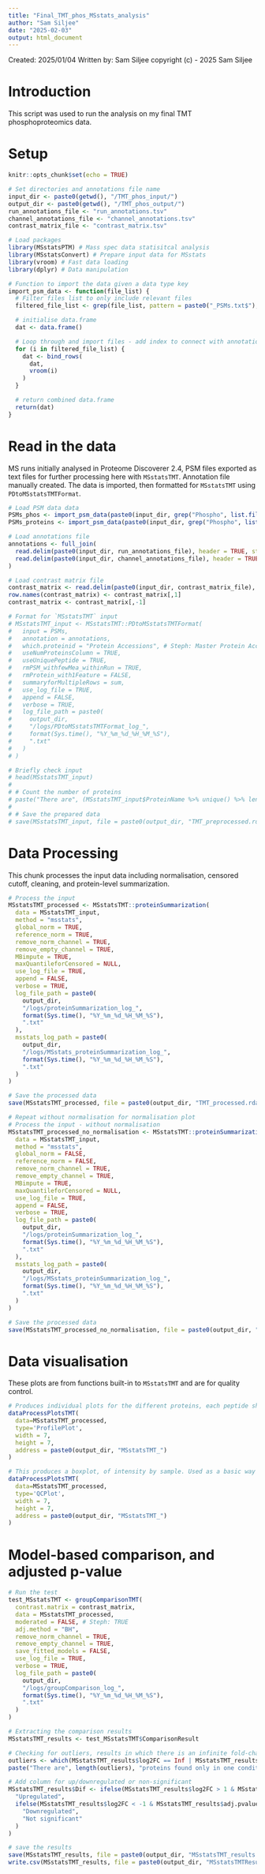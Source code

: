 ---
title: "Final_TMT_phos_MSstats_analysis"
author: "Sam Siljee"
date: "2025-02-03"
output: html_document
---

Created: 2025/01/04
Written by: Sam Siljee
copyright (c) - 2025 Sam Siljee

# Introduction
This script was used to run the analysis on my final TMT phosphoproteomics data.

# Setup
```{r setup, include=FALSE}
knitr::opts_chunk$set(echo = TRUE)

# Set directories and annotations file name
input_dir <- paste0(getwd(), "/TMT_phos_input/")
output_dir <- paste0(getwd(), "/TMT_phos_output/")
run_annotations_file <- "run_annotations.tsv"
channel_annotations_file <- "channel_annotations.tsv"
contrast_matrix_file <- "contrast_matrix.tsv"

# Load packages
library(MSstatsPTM) # Mass spec data statisitcal analysis
library(MSstatsConvert) # Prepare input data for MSstats
library(vroom) # Fast data loading
library(dplyr) # Data manipulation

# Function to import the data given a data type key
import_psm_data <- function(file_list) {
  # Filter files list to only include relevant files
  filtered_file_list <- grep(file_list, pattern = paste0("_PSMs.txt$"), value = TRUE)

  # initialise data.frame
  dat <- data.frame()

  # Loop through and import files - add index to connect with annotations
  for (i in filtered_file_list) {
    dat <- bind_rows(
      dat,
      vroom(i)
    )
  }

  # return combined data.frame
  return(dat)
}
```

# Read in the data
MS runs initially analysed in Proteome Discoverer 2.4, PSM files exported as text files for further processing here with `MSstatsTMT`.
Annotation file manually created.
The data is imported, then formatted for `MSstatsTMT` using `PDtoMSstatsTMTFormat`.

```{r data import}
# Load PSM data data
PSMs_phos <- import_psm_data(paste0(input_dir, grep("Phospho", list.files(input_dir), value = TRUE)))
PSMs_proteins <- import_psm_data(paste0(input_dir, grep("Phospho", list.files(input_dir), value = TRUE, invert = TRUE)))

# Load annotations file
annotations <- full_join(
  read.delim(paste0(input_dir, run_annotations_file), header = TRUE, stringsAsFactors = TRUE),
  read.delim(paste0(input_dir, channel_annotations_file), header = TRUE, stringsAsFactors = TRUE)
)

# Load contrast matrix file
contrast_matrix <- read.delim(paste0(input_dir, contrast_matrix_file), header = TRUE)
row.names(contrast_matrix) <- contrast_matrix[,1]
contrast_matrix <- contrast_matrix[,-1]

# Format for `MSstatsTMT` input
# MSstatsTMT_input <- MSstatsTMT::PDtoMSstatsTMTFormat(
#   input = PSMs,
#   annotation = annotations,
#   which.proteinid = "Protein Accessions", # Steph: Master Protein Accessions
#   useNumProteinsColumn = TRUE,
#   useUniquePeptide = TRUE,
#   rmPSM_withfewMea_withinRun = TRUE,
#   rmProtein_with1Feature = FALSE,
#   summaryforMultipleRows = sum,
#   use_log_file = TRUE,
#   append = FALSE,
#   verbose = TRUE,
#   log_file_path = paste0(
#     output_dir,
#     "/logs/PDtoMSstatsTMTFormat_log_",
#     format(Sys.time(), "%Y_%m_%d_%H_%M_%S"),
#     ".txt"
#   )
# )

# Briefly check input
# head(MSstatsTMT_input)
# 
# # Count the number of proteins
# paste("There are", (MSstatsTMT_input$ProteinName %>% unique() %>% length()), "proteins in this dataset")
# 
# # Save the prepared data
# save(MSstatsTMT_input, file = paste0(output_dir, "TMT_preprocessed.rda"))
```

# Data Processing

This chunk processes the input data including normalisation, censored cutoff, cleaning, and protein-level summarization.

```{r data processing, echo = FALSE}
# Process the input
MSstatsTMT_processed <- MSstatsTMT::proteinSummarization(
  data = MSstatsTMT_input,
  method = "msstats",
  global_norm = TRUE,
  reference_norm = TRUE,
  remove_norm_channel = TRUE,
  remove_empty_channel = TRUE,
  MBimpute = TRUE,
  maxQuantileforCensored = NULL,
  use_log_file = TRUE,
  append = FALSE,
  verbose = TRUE,
  log_file_path = paste0(
    output_dir,
    "/logs/proteinSummarization_log_",
    format(Sys.time(), "%Y_%m_%d_%H_%M_%S"),
    ".txt"
  ),
  msstats_log_path = paste0(
    output_dir,
    "/logs/MSstats_proteinSummarization_log_",
    format(Sys.time(), "%Y_%m_%d_%H_%M_%S"),
    ".txt"
  )
)

# Save the processed data
save(MSstatsTMT_processed, file = paste0(output_dir, "TMT_processed.rda"))

# Repeat without normalisation for normalisation plot
# Process the input - without normalisation
MSstatsTMT_processed_no_normalisation <- MSstatsTMT::proteinSummarization(
  data = MSstatsTMT_input,
  method = "msstats",
  global_norm = FALSE,
  reference_norm = FALSE,
  remove_norm_channel = TRUE,
  remove_empty_channel = TRUE,
  MBimpute = TRUE,
  maxQuantileforCensored = NULL,
  use_log_file = TRUE,
  append = FALSE,
  verbose = TRUE,
  log_file_path = paste0(
    output_dir,
    "/logs/proteinSummarization_log_",
    format(Sys.time(), "%Y_%m_%d_%H_%M_%S"),
    ".txt"
  ),
  msstats_log_path = paste0(
    output_dir,
    "/logs/MSstats_proteinSummarization_log_",
    format(Sys.time(), "%Y_%m_%d_%H_%M_%S"),
    ".txt"
  )
)

# Save the processed data
save(MSstatsTMT_processed_no_normalisation, file = paste0(output_dir, "TMT_processed_no_normalisation.rda"))
```

# Data visualisation

These plots are from functions built-in to `MSstatsTMT` and are for quality control.

```{r data visualisation, echo = FALSE}
# Produces individual plots for the different proteins, each peptide shown in a different colour
dataProcessPlotsTMT(
  data=MSstatsTMT_processed,
  type='ProfilePlot',
  width = 7,
  height = 7,
  address = paste0(output_dir, "MSstatsTMT_")
)

# This produces a boxplot, of intensity by sample. Used as a basic way to check normalisation
dataProcessPlotsTMT(
  data=MSstatsTMT_processed,
  type='QCPlot',
  width = 7,
  height = 7,
  address = paste0(output_dir, "MSstatsTMT_")
)
```

# Model-based comparison, and adjusted p-value

```{r model based comparison, echo = FALSE}
# Run the test
test_MSstatsTMT <- groupComparisonTMT(
  contrast.matrix = contrast_matrix,
  data = MSstatsTMT_processed,
  moderated = FALSE, # Steph: TRUE
  adj.method = "BH",
  remove_norm_channel = TRUE,
  remove_empty_channel = TRUE,
  save_fitted_models = FALSE,
  use_log_file = TRUE,
  verbose = TRUE,
  log_file_path = paste0(
    output_dir,
    "/logs/groupComparison_log_",
    format(Sys.time(), "%Y_%m_%d_%H_%M_%S"),
    ".txt"
  )
)

# Extracting the comparison results
MSstatsTMT_results <- test_MSstatsTMT$ComparisonResult

# Checking for outliers, results in which there is an infinite fold-change
outliers <- which(MSstatsTMT_results$log2FC == Inf | MSstatsTMT_results$log2FC == -Inf)
paste("There are", length(outliers), "proteins found only in one condition, where the adjusted P value is zero, and fold-change is infinite")

# Add column for up/downregulated or non-significant
MSstatsTMT_results$Dif <- ifelse(MSstatsTMT_results$log2FC > 1 & MSstatsTMT_results$adj.pvalue < 0.05,
  "Upregulated",
  ifelse(MSstatsTMT_results$log2FC < -1 & MSstatsTMT_results$adj.pvalue < 0.05,
    "Downregulated",
    "Not significant"
  )
)

# save the results
save(MSstatsTMT_results, file = paste0(output_dir, "MSstatsTMT_results.rda"))
write.csv(MSstatsTMT_results, file = paste0(output_dir, "MSstatsTMTResults.csv"))
```